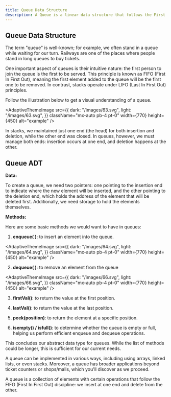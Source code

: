 ---
title: Queue Data Structure
description: A Queue is a linear data structure that follows the First In, First Out (FIFO) principle, where elements are inserted at the rear and removed from the front.
---

## Queue Data Structure

The term "queue" is well-known; for example, we often stand in a queue while waiting for our turn. Railways are one of the places where people stand in long queues to buy tickets. 

One important aspect of queues is their intuitive nature: the first person to join the queue is the first to be served. This principle is known as FIFO (First In First Out), meaning the first element added to the queue will be the first one to be removed. In contrast, stacks operate under LIFO (Last In First Out) principles. 

Follow the illustration below to get a visual understanding of a queue.

<AdaptiveThemeImage
  src={{
    dark: "/images/63.svg",
    light: "/images/63.svg",
  }}
  className="mx-auto pb-4 pt-0"
  width={770}
  height={450}
  alt="example"
/>

In stacks, we maintained just one end (the head) for both insertion and deletion, while the other end was closed. In queues, however, we must manage both ends: insertion occurs at one end, and deletion happens at the other.

## Queue ADT

**Data:**

To create a queue, we need two pointers: one pointing to the insertion end to indicate where the new element will be inserted, and the other pointing to the deletion end, which holds the address of the element that will be deleted first. Additionally, we need storage to hold the elements themselves.

**Methods:**

Here are some basic methods we would want to have in queues:

1. **enqueue( )**: to insert an element into the queue.


<AdaptiveThemeImage
  src={{
    dark: "/images/64.svg",
    light: "/images/64.svg",
  }}
  className="mx-auto pb-4 pt-0"
  width={770}
  height={450}
  alt="example"
/>

2. **dequeue( )**: to remove an element from the queue

<AdaptiveThemeImage
  src={{
    dark: "/images/66.svg",
    light: "/images/66.svg",
  }}
  className="mx-auto pb-4 pt-0"
  width={770}
  height={450}
  alt="example"
/>

3. **firstVal()**: to return the value at the first position.

4. **lastVal()**: to return the value at the last position.

5. **peek(position)**: to return the element at a specific position.

6. **isempty() / isfull()**: to determine whether the queue is empty or full, helping us perform efficient enqueue and dequeue operations.

This concludes our abstract data type for queues. While the list of methods could be longer, this is sufficient for our current needs.

A queue can be implemented in various ways, including using arrays, linked lists, or even stacks. Moreover, a queue has broader applications beyond ticket counters or shops/malls, which you'll discover as we proceed.

A queue is a collection of elements with certain operations that follow the FIFO (First In First Out) discipline: we insert at one end and delete from the other.
